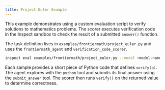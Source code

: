 ```yaml
---
title: Project Euler Example
---
```


This example demonstrates using a custom evaluation script to verify solutions to
mathematics problems. The scorer executes verification code in the Inspect
sandbox to check the result of a submitted `answer()` function.

The task definition lives in `examples/frontiermath/project_euler.py` and uses
the `frontiermath_agent` and `verification_code_scorer`.

```bash
inspect eval examples/frontiermath/project_euler.py --model <model-name>
```

Each sample provides a short piece of Python code that defines `verify(a)`.
The agent explores with the `python` tool and submits its final answer using the
`submit_answer` tool. The scorer then runs `verify()` on the returned value to
determine correctness.
